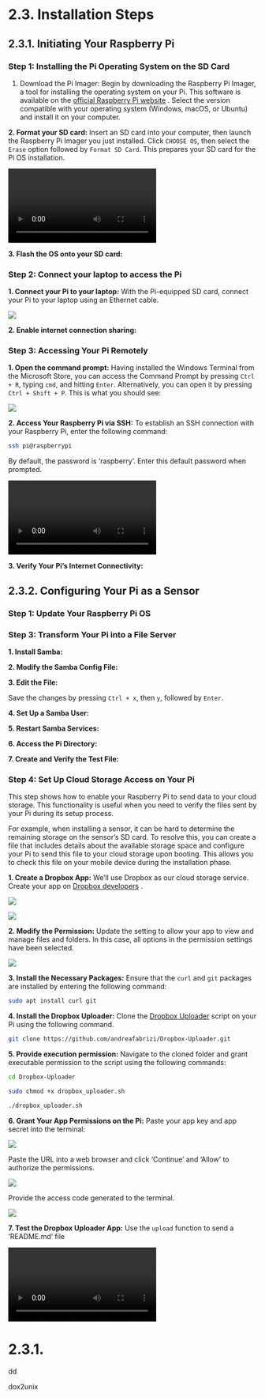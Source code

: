 # 2.3. Installation Steps {.unnumbered}
## 2.3.1. Initiating Your Raspberry Pi
### Step 1: Installing the Pi Operating System on the SD Card

1. Download the Pi Imager:  Begin by downloading the Raspberry Pi Imager, a tool for installing the operating system on your Pi. This software is available on the [official Raspberry Pi website](https://www.raspberrypi.com/software/) . Select the version compatible with your operating system (Windows, macOS, or Ubuntu) and install it on your computer.

**2. Format your SD card:**  Insert an SD card into your computer, then launch the Raspberry Pi Imager you just installed. Click `CHOOSE OS`, then select the `Erase` option followed by `Format SD Card`. This prepares your SD card for the Pi OS installation.

![](material/ch2/format-SD.mp4) 

**3. Flash the OS onto your SD card:** 

### Step 2: Connect your laptop to access the Pi

**1. Connect your Pi to your laptop:**  With the Pi-equipped SD card, connect your Pi to your laptop using an Ethernet cable.

![](material/ch2/connect-pi.jpg) 


**2. Enable internet connection sharing:**  

### Step 3: Accessing Your Pi Remotely

**1. Open the command prompt:**  Having installed the Windows Terminal from the Microsoft Store, you can access the Command Prompt by pressing `Ctrl + R`, typing `cmd`, and hitting `Enter`. Alternatively, you can open it by pressing `Ctrl + Shift + P`. This is what you should see:
  
  ![](material/ch2/cmd-screen.png) 


**2. Access Your Raspberry Pi via SSH:**  To establish an SSH connection with your Raspberry Pi, enter the following command:
  
  ```bash
ssh pi@raspberrypi
```

By default, the password is 'raspberry'. Enter this default password when prompted.

![](material/ch2/access_cmd.mp4) 

**3. Verify Your Pi's Internet Connectivity:** 

## 2.3.2. Configuring Your Pi as a Sensor

### Step 1: Update Your Raspberry Pi OS


  

### Step 3: Transform Your Pi into a File Server



**1. Install Samba:** 


**2. Modify the Samba Config File:**  


**3. Edit the File:**  

Save the changes by pressing `Ctrl + x`, then `y`, followed by `Enter`.

**4. Set Up a Samba User:**  

**5. Restart Samba Services:**  



**6. Access the Pi Directory:**  


**7. Create and Verify the Test File:**  
















### Step 4: Set Up Cloud Storage Access on Your Pi

This step shows how to enable your Raspberry Pi to send data to your cloud storage. This functionality is useful when you need to verify the files sent by your Pi during its setup process.

For example, when installing a sensor, it can be hard to determine the remaining storage on the sensor's SD card. To resolve this, you can create a file that includes details about the available storage space and configure your Pi to send this file to your cloud storage upon booting. This allows you to check this file on your mobile device during the installation phase.

**1. Create a Dropbox App:**  We'll use Dropbox as our cloud storage service. Create your app on [Dropbox developers](https://www.dropbox.com/developers/)  .

![](material/ch2/dropbox_create1.png) 

![](material/ch2/dropbox_create2.png) 

**2. Modify the Permission:**  Update the setting to allow your app to view and manage files and folders. In this case, all options in the permission settings have been selected.

![](material/ch2/dropbox_permission.png) 

**3. Install the Necessary Packages:**  Ensure that the `curl` and `git` packages are installed by entering the following command:
  
  ```bash
sudo apt install curl git
```

**4. Install the Dropbox Uploader:**  Clone the [Dropbox Uploader](https://github.com/andreafabrizi/Dropbox-Uploader/)  script on your Pi using the following command.

```bash
git clone https://github.com/andreafabrizi/Dropbox-Uploader.git
```

**5. Provide execution permission:**  Navigate to the cloned folder and grant executable permission to the script using the following commands:
  
  ```bash
cd Dropbox-Uploader
```

```bash
sudo chmod +x dropbox_uploader.sh
```

```bash
./dropbox_uploader.sh
```

**6. Grant Your App Permissions on the Pi:** Paste your app key and app secret into the terminal:
  
  ![](material/ch2/dropbox_register1.png) 


Paste the URL into a web browser and click 'Continue' and 'Allow' to authorize the permissions.

![](material/ch2/dropbox_register2.png) 

Provide the access code generated to the terminal.

![](material/ch2/dropbox_register3.png) 


**7. Test the Dropbox Uploader App:**  Use the `upload` function to send a 'README.md' file

![](material/ch2/test_dropbox_upload.mp4) 






# 2.3.1.


dd

dox2unix


